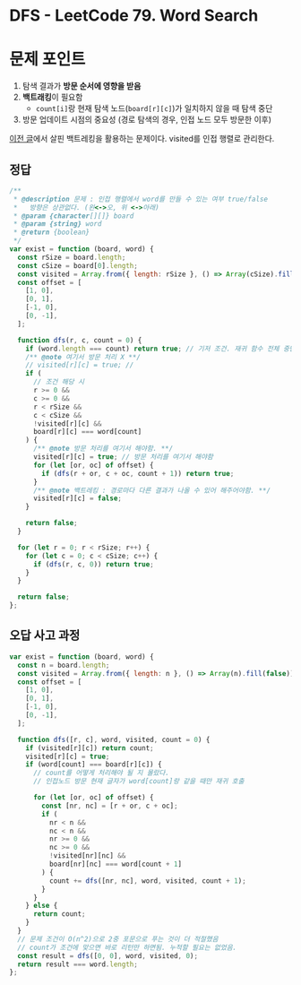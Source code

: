 # DFS - LeetCode 79. Word Search

# 문제 포인트

1. 탐색 결과가 **방문 순서에 영향을 받음**
2. **백트래킹**이 필요함
   - `count[i]`랑 현재 탐색 노드(`board[r][c]`)가 일치하지 않을 때 탐색 중단
3. 방문 업데이트 시점의 중요성 (경로 탐색의 경우, 인접 노드 모두 방문한 이후)

[이전 글](https://blog.leetekwoo.com/blog/63#3-3-backtracking)에서 살핀 백트레킹을 활용하는 문제이다. visited를 인접 행렬로 관리한다.

## 정답

```js
/**
 * @description 문제 : 인접 행렬에서 word를 만들 수 있는 여부 true/false
 *   방향은 상관없다. (왼<->오, 위 <->아래)
 * @param {character[][]} board
 * @param {string} word
 * @return {boolean}
 */
var exist = function (board, word) {
  const rSize = board.length;
  const cSize = board[0].length;
  const visited = Array.from({ length: rSize }, () => Array(cSize).fill(false));
  const offset = [
    [1, 0],
    [0, 1],
    [-1, 0],
    [0, -1],
  ];

  function dfs(r, c, count = 0) {
    if (word.length === count) return true; // 기저 조건. 재귀 함수 전체 중단 조건
    /** @note 여기서 방문 처리 X **/
    // visited[r][c] = true; //
    if (
      // 조건 해당 시
      r >= 0 &&
      c >= 0 &&
      r < rSize &&
      c < cSize &&
      !visited[r][c] &&
      board[r][c] === word[count]
    ) {
      /** @note 방문 처리를 여기서 해야함. **/
      visited[r][c] = true; // 방문 처리를 여기서 해야함
      for (let [or, oc] of offset) {
        if (dfs(r + or, c + oc, count + 1)) return true;
      }
      /** @note 백트레킹 : 경로마다 다른 결과가 나올 수 있어 해주어야함. **/
      visited[r][c] = false;
    }

    return false;
  }

  for (let r = 0; r < rSize; r++) {
    for (let c = 0; c < cSize; c++) {
      if (dfs(r, c, 0)) return true;
    }
  }

  return false;
};
```

## 오답 사고 과정

```js
var exist = function (board, word) {
  const n = board.length;
  const visited = Array.from({ length: n }, () => Array(n).fill(false));
  const offset = [
    [1, 0],
    [0, 1],
    [-1, 0],
    [0, -1],
  ];

  function dfs([r, c], word, visited, count = 0) {
    if (visited[r][c]) return count;
    visited[r][c] = true;
    if (word[count] === board[r][c]) {
      // count를 어떻게 처리해야 될 지 몰랐다.
      // 인접노드 방문 현재 글자가 word[count]랑 같을 때만 재귀 호출

      for (let [or, oc] of offset) {
        const [nr, nc] = [r + or, c + oc];
        if (
          nr < n &&
          nc < n &&
          nr >= 0 &&
          nc >= 0 &&
          !visited[nr][nc] &&
          board[nr][nc] === word[count + 1]
        ) {
          count += dfs([nr, nc], word, visited, count + 1);
        }
      }
    } else {
      return count;
    }
  }
  // 문제 조건이 O(n^2)으로 2중 포문으로 푸는 것이 더 적절했음
  // count가 조건에 맞으면 바로 리턴만 하면됨. 누적할 필요는 없었음.
  const result = dfs([0, 0], word, visited, 0);
  return result === word.length;
};
```
